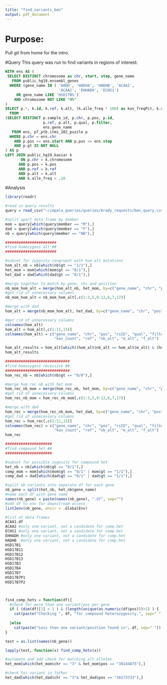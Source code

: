 ```yaml
---
title: "find_variants_ben"
output: pdf_document
---
```

# Purpose: 
Pull git from home for the intro. 

#Query
This query was run to find variants in regions of interest: 
```sql
WITH ens AS (
 SELECT DISTINCT chromosome as chr, start, stop, gene_name
   FROM public_hg19.ensembl_genes
  WHERE (gene_name IN ( 'HADH', 'HADHA', 'HADHB', 'ACAA1',
                        'ACAA2', 'EHHADH', 'ECHS1')
     OR gene_name LIKE 'HSD17B%')
    AND chromosome NOT LIKE "H%"
)
SELECT p.*, k.id, k.ref, k.alt, (k.alle_freq * 100) as kav_freqPct, k.alle_cnt as kav_count
  FROM
(SELECT DISTINCT p.sample_id, p.chr, p.pos, p.id,
                 p.ref, p.alt, p.qual, p.filter,
                 ens.gene_name
   FROM ens, p7_ptb.itmi_102_puzzle p
  WHERE p.chr = ens.chr
    AND p.pos >= ens.start AND p.pos <= ens.stop
    AND p.gt IS NOT NULL
) AS p
LEFT JOIN public_hg19.kaviar k
       ON p.chr = k.chromosome
      AND p.pos = k.pos
      AND p.ref = k.ref
      AND p.alt = k.alt
      AND k.alle_freq < .10
```

#Analysis 


```r
library(readr)

#read in query results
query = read_csv("~/impala_queries/queries/brady_requests/ben_query.csv")

#split apart data frame by member
mom = query[which(query$member == "M"),]
dad = query[which(query$member == "F"),]
nb = query[which(query$member == "NB"),]

#######################
#find homozygous alt ##
#######################

#subset for zygosity congruent with hom alt mutations
hom_alt_nb = nb[which(nb$gt == "1/1"),]
het_mom = mom[which(mom$gt == "0/1"),]
het_dad = dad[which(dad$gt == "0/1"),]

#merge together to match by gene, chr and position
nb_mom_hom_alt = merge(hom_alt_nb, het_mom, by=c("gene_name", "chr", "pos"))
#get rid of unnecessary columns
nb_mom_hom_alt = nb_mom_hom_alt[,c(1:3,5,9:12,6,7,17)]

#merge with dad
hom_alt = merge(nb_mom_hom_alt, het_dad, by=c("gene_name", "chr", "pos"))

#get rid of unnecessary columns
colnames(hom_alt)
hom_alt = hom_alt[,c(1:11,15)]
colnames(hom_alt) = c("gene_name", "chr", "pos", "rsID", "qual", "filter", "kav_freqPct", 
                      "kav_count", "ref", "nb_alt", "m_alt", "f_alt")

hom_alt_results = hom_alt[which((hom_alt$nb_alt == hom_alt$m_alt) & (hom_alt$nb_alt == hom_alt$f_alt)),]
hom_alt_results

#############################
#find homozygous recessive ##
#############################
hom_rec_nb = nb[which(nb$gt == "0/0"),]

#merge hom rec nb with het mom
hom_rec_nb_mom = merge(hom_rec_nb, het_mom, by=c("gene_name", "chr", "pos"))
#get rid of unnecessary columns
hom_rec_nb_mom = hom_rec_nb_mom[,c(1:3,5,9:12,6,7,17)]

#merge with dad
hom_rec = merge(hom_rec_nb_mom, het_dad, by=c("gene_name", "chr", "pos"))
#get rid of unnecessary columns
hom_rec = hom_rec[,c(1:11,15)]
colnames(hom_rec) = c("gene_name", "chr", "pos", "rsID", "qual", "filter", "kav_freqPct", 
                      "kav_count", "ref", "nb_alt", "m_alt", "f_alt")
hom_rec

#####################
#find compound het ##
#####################

#subset for possible zygosity for compound het
het_nb = nb[which(nb$gt == "0/1"),]
comp_mom = mom[which(mom$gt == "0/1" | mom$gt == "1/1"),]
comp_dad = dad[which(dad$gt == "0/1" | dad$gt == "1/1"),]

#split nb variants into separate df for each gene
nb_gene = split(het_nb, het_nb$gene_name)
#name each df with gene name 
names(nb_gene) = paste(names(nb_gene), ".df", sep="")
#add df to env for downstream access
list2env(nb_gene, envir = .GlobalEnv)

#list of data frames
ACAA1.df
ACAA2 #only one variant, not a candidate for comp.het
ECHS1 #only one variant, not a candidate for comp.het
EHHADH #only one variant, not a candidate for comp.het
HADHB  #only one variant, not a candidate for comp.het
HSD17B1
HSD17B11 
HSD17B12
HSD17B13 
HSD17B3
HSD17B4  
HSD17B7
HSD17B7P1
HSD17B7P2



find_comp_hets = function(df){
  #check for more than one variant/pos per gene
  if ( (dim(df)[1] > 1 ) & (length(unique(as.numeric(df$pos)))>1) ) {
    cat(paste("Checking ", df, "for compound heterozygosity.", sep=" "))
    
  }else
    cat(paste("Less than one variant/position found in", df, sep=" ")) 
}

test = as.list(names(nb_gene))

lapply(test, function(x) find_comp_hets(x))

#automate and add check for matching alt alleles
het_mom[which(het_mom$chr == "3" & het_mom$pos == "38144875"),]

#check for variant in father
het_dad[which(het_dad$chr == "3"& het_dad$pos == "38173733"),]







```